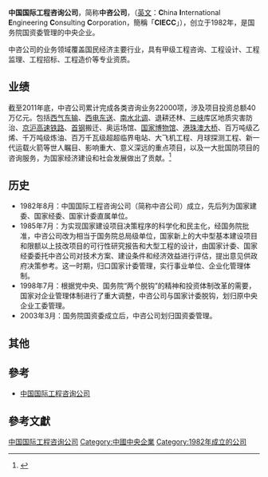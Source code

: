 {{inappropriate tone|time=2018-09-25T11:08:25+00:00}}
{{primarysources|time=2018-09-25T11:08:25+00:00}}
{{Infobox Company |
  company_name = 中国国际工程咨询公司 |
  company_type = [[中國中央企業|中國中央企業]]|
  company_slogan = 国家经济建设思想库 工程咨询行业领先者 |
  foundation = 1982年 |
  location = [[中國|中國]][[北京|北京]] |
  key_people = 董事长：[[苟护生|苟护生]] |
  MD =  |
  industry = 工程咨询行业 |
  sales =   |
  profit =  |
  asset =  |
  market_value =  |
  revenue =  |
  num_employees =  |
  products =  |
  subsid = |
  homepage = [http://www.ciecc.com.cn/ 中国国际工程咨询公司]|
}}

'''中国国际工程咨询公司'''，简称'''中咨公司'''，（[[英文|英文]]：'''C'''hina '''I'''nternational '''E'''ngineering '''C'''onsulting '''C'''orporation，簡稱「'''CIECC'''」），创立于1982年，是国务院国资委管理的中央企业。

中咨公司的业务领域覆盖国民经济主要行业，具有甲级工程咨询、工程设计、工程监理、工程招标、工程造价等专业资质。

== 业绩 ==
截至2011年底，中咨公司累计完成各类咨询业务22000项，涉及项目投资总额40万亿元。包括[[西气东输|西气东输]]、[[西电东送|西电东送]]、[[南水北调|南水北调]]、退耕还林、[[長江三峽|三峡]]库区地质灾害防治、[[京沪高速铁路|京沪高速铁路]]、[[首钢|首钢]]搬迁、奥运场馆、[[国家博物馆|国家博物馆]]、[[港珠澳大桥|港珠澳大桥]]、百万吨级乙烯、千万吨级炼油、百万千瓦级超超临界电站、大飞机工程、月球探测工程、新一代运载火箭等世人瞩目、影响重大、意义深远的重点项目，以及一大批国防项目的咨询服务，为国家经济建设和社会发展做出了贡献。<ref>{{Cite web |url=http://www.ciecc.com.cn/col/col31/index.html |title=公司概况 |access-date=2013-04-23 |archive-url=https://web.archive.org/web/20120903042106/http://www.ciecc.com.cn/col/col31/index.html |archive-date=2012-09-03 |dead-url=yes }}</ref>

== 历史 ==
*1982年8月：中国国际工程咨询公司（简称中咨公司）成立，先后列为国家建委、国家经委、国家计委直属单位。
*1985年7月：为实现国家建设项目决策程序的科学化和民主化，经国务院批准，中咨公司改为相当于国务院总局级单位，国家新上的大中型基本建设项目和限额以上技改项目的可行性研究报告和大型工程的设计，由国家计委、国家经委委托中咨公司对技术方案、建设条件和经济效益进行评估，提出意见供政府决策参考。这一时期，归口国家计委管理，实行事业单位、企业化管理体制。
*1998年7月：根据党中央、国务院“两个脱钩”的精神和投资体制改革的需要，国家对企业管理体制进行了重大调整，中咨公司与国家计委脱钩，划归原中央企业工委管理。
*2003年3月：国务院国资委成立后，中咨公司划归国资委管理。

== 其他 ==

== 參考 ==
*[http://www.ciecc.com.cn/ 中国国际工程咨询公司]{{Wayback|url=http://www.ciecc.com.cn/ |date=20201208165949 }}

== 參考文獻 ==

{{reflist}}

[[Category:中国国际工程咨询公司|]]
[[Category:中國中央企業|Category:中國中央企業]]
[[Category:1982年成立的公司|Category:1982年成立的公司]]